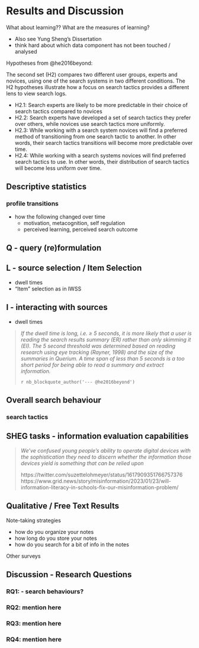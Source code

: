 # Results and Discussion


What about learning??
What are the measures of learning?


- Also see Yung Sheng's Dissertation
- think hard about which data component has not been touched / analysed


Hypotheses from @he2016beyond:

The second set (H2) compares two different user groups, experts and novices, using one of the search systems in two different conditions. The H2 hypotheses illustrate how a focus on search tactics provides a different lens to view search logs.

- H2.1: Search experts are likely to be more predictable in their choice of search tactics compared to novices
- H2.2: Search experts have developed a set of search tactics they prefer over others, while novices use search tactics more uniformly.
- H2.3: While working with a search system novices will find a preferred method of transitioning from one search tactic to another. In other words, their search tactics transitions will become more predictable over time.
- H2.4: While working with a search systems novices will find preferred search tactics to use. In other words, their distribution of search tactics will become less uniform over time.

## Descriptive statistics

### profile transitions

- how the following changed over time 
  - motivation, metacognition, self regulation
  - perceived learning, perceived search outcome


## Q - query (re)formulation




## L - source selection / Item Selection

- dwell times
- "Item" selection as in IWSS

## I - interacting with sources

- dwell times

> 
> *If the dwell time is long, i.e. ≥ 5 seconds, it is more likely that a user is reading the search results summary (ER) rather than only skimming it (EI). The 5 second threshold was determined based on reading research using eye tracking (Rayner, 1998) and the size of the summaries in Querium. A time span of less than 5 seconds is a too short period for being able to read a summary and extract information.*
>
> `r nb_blockquote_author('--- @he2016beyond')`
>


## Overall search behaviour




### search tactics



## SHEG tasks - information evaluation capabilities

> *We've confused young people’s ability to operate digital devices with the sophistication they need to discern whether the information those devices yield is something that can be relied upon*
>
> https://twitter.com/suzettelohmeyer/status/1617909351766757376
> https://www.grid.news/story/misinformation/2023/01/23/will-information-literacy-in-schools-fix-our-misinformation-problem/







## Qualitative / Free Text Results

Note-taking strategies

- how do you organize your notes
- how long do you store your notes
- how do you search for a bit of info in the notes

Other surveys



## Discussion - Research Questions

### RQ1: - search behaviours?

### RQ2: mention here



### RQ3: mention here


### RQ4: mention here


